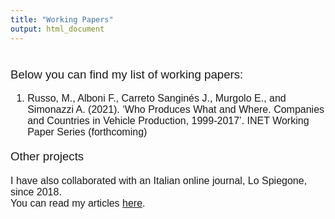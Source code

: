 ```yaml
---
title: "Working Papers"
output: html_document
---
```


#
##


<p style="font-family: Helvetica, sans-serif; font-size:14pt; font-style:Helvetica"> Below you can find my list of working papers: </p>


<font style="font-family: Helvetica, sans-serif; font-size:12pt">

1. Russo, M., Alboni F., Carreto Sanginés J., Murgolo E., and Simonazzi A. (2021).
‘Who Produces What and Where. Companies and Countries in Vehicle
Production, 1999-2017’. INET Working Paper Series (forthcoming)

</font>

<p style="font-family: Helvetica, sans-serif; font-size:14pt; font-style:Helvetica"> Other projects </p>

<font style="font-family: Helvetica, sans-serif; font-size:12pt">

I have also collaborated with an Italian online journal, Lo Spiegone, since 2018.  
You can read my articles [here](https://lospiegone.com/emanuele-murgolo/).

</font>